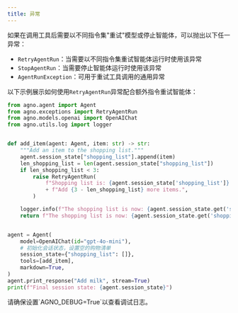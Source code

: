 ```yaml
---
title: 异常
---
```

如果在调用工具后需要以不同指令集"重试"模型或停止智能体，可以抛出以下任一异常：

- `RetryAgentRun`：当需要以不同指令集重试智能体运行时使用该异常
- `StopAgentRun`：当需要停止智能体运行时使用该异常
- `AgentRunException`：可用于重试工具调用的通用异常

以下示例展示如何使用`RetryAgentRun`异常配合额外指令重试智能体：

```python retry_in_tool_call.py
from agno.agent import Agent
from agno.exceptions import RetryAgentRun
from agno.models.openai import OpenAIChat
from agno.utils.log import logger


def add_item(agent: Agent, item: str) -> str:
    """Add an item to the shopping list."""
    agent.session_state["shopping_list"].append(item)
    len_shopping_list = len(agent.session_state["shopping_list"])
    if len_shopping_list < 3:
        raise RetryAgentRun(
            f"Shopping list is: {agent.session_state['shopping_list']}. Minimum 3 items in the shopping list. "
            + f"Add {3 - len_shopping_list} more items.",
        )

    logger.info(f"The shopping list is now: {agent.session_state.get('shopping_list')}")
    return f"The shopping list is now: {agent.session_state.get('shopping_list')}"


agent = Agent(
    model=OpenAIChat(id="gpt-4o-mini"),
    # 初始化会话状态，设置空的购物清单
    session_state={"shopping_list": []},
    tools=[add_item],
    markdown=True,
)
agent.print_response("Add milk", stream=True)
print(f"Final session state: {agent.session_state}")
```

<Tip>
请确保设置`AGNO_DEBUG=True`以查看调试日志。
</Tip>